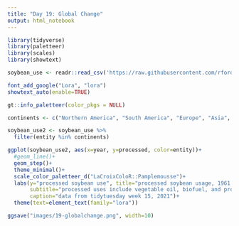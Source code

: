 ```yaml
---
title: "Day 19: Global Change"
output: html_notebook
---
```


```r
library(tidyverse)
library(paletteer)
library(scales)
library(showtext)
```


```r
soybean_use <- readr::read_csv('https://raw.githubusercontent.com/rfordatascience/tidytuesday/master/data/2021/2021-04-06/soybean_use.csv')
```

```r
font_add_google("Lora", "lora")
showtext_auto(enable=TRUE)
```

```r
gt::info_paletteer(color_pkgs = NULL)
```


```r
continents <- c("Northern America", "South America", "Europe", "Asia", "Africa", "Oceania")
```


```r
soybean_use2 <- soybean_use %>%
  filter(entity %in% continents)

ggplot(soybean_use2, aes(x=year, y=processed, color=entity))+
  #geom_line()+
  geom_step()+
  theme_minimal()+
  scale_color_paletteer_d("LaCroixColoR::Pamplemousse")+
  labs(y="processed soybean use", title="processed soybean usage, 1961 to 2013", 
       subtitle="processed uses include vegetable oil, biofuel, and processed animal feed", color="continent", 
       caption="data from tidytuesday week 15, 2021")+
  theme(text=element_text(family="lora"))

ggsave("images/19-globalchange.png", width=10)
```

